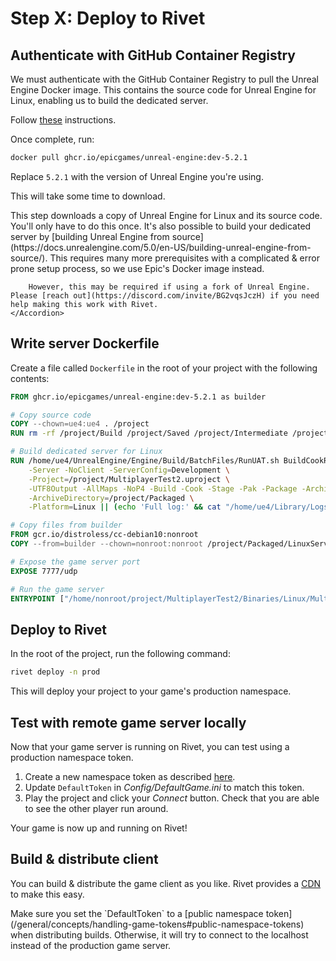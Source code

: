 # Step X: Deploy to Rivet

## Authenticate with GitHub Container Registry

We must authenticate with the GitHub Container Registry to pull the Unreal Engine Docker image. This contains the source code for Unreal Engine for Linux, enabling us to build the dedicated server.

Follow [these](https://docs.github.com/en/packages/working-with-a-github-packages-registry/working-with-the-container-registry#authenticating-with-a-personal-access-token-classic) instructions.

Once complete, run:

```bash
docker pull ghcr.io/epicgames/unreal-engine:dev-5.2.1
```

Replace `5.2.1` with the version of Unreal Engine you're using.

This will take some time to download.

<AccordionGroup>
	<Accordion title='Why does this take so long to download?'>
		This step downloads a copy of Unreal Engine for Linux and its source code. You'll only have to do this once.
	</Accordion>
	<Accordion title='What if I want to build Unreal Engine from source?'>
		It's also possible to build your dedicated server by [building Unreal Engine from source](https://docs.unrealengine.com/5.0/en-US/building-unreal-engine-from-source/). This requires many more prerequisites with a complicated & error prone setup process, so we use Epic's Docker image instead.

		However, this may be required if using a fork of Unreal Engine. Please [reach out](https://discord.com/invite/BG2vqsJczH) if you need help making this work with Rivet.
	</Accordion>
</AccordionGroup>

## Write server Dockerfile

Create a file called `Dockerfile` in the root of your project with the following contents:

```dockerfile
FROM ghcr.io/epicgames/unreal-engine:dev-5.2.1 as builder

# Copy source code
COPY --chown=ue4:ue4 . /project
RUN rm -rf /project/Build /project/Saved /project/Intermediate /project/Binaries

# Build dedicated server for Linux
RUN /home/ue4/UnrealEngine/Engine/Build/BatchFiles/RunUAT.sh BuildCookRun \
	-Server -NoClient -ServerConfig=Development \
	-Project=/project/MultiplayerTest2.uproject \
	-UTF8Output -AllMaps -NoP4 -Build -Cook -Stage -Pak -Package -Archive \
	-ArchiveDirectory=/project/Packaged \
	-Platform=Linux || (echo 'Full log:' && cat "/home/ue4/Library/Logs/Unreal Engine/LocalBuildLogs/Log.txt" && exit 1)

# Copy files from builder
FROM gcr.io/distroless/cc-debian10:nonroot
COPY --from=builder --chown=nonroot:nonroot /project/Packaged/LinuxServer /home/nonroot/project

# Expose the game server port
EXPOSE 7777/udp

# Run the game server
ENTRYPOINT ["/home/nonroot/project/MultiplayerTest2/Binaries/Linux/MultiplayerTest2Server", "MultiplayerTest2", "-server", "-log"]
```

## Deploy to Rivet

In the root of the project, run the following command:

```bash
rivet deploy -n prod
```

This will deploy your project to your game's production namespace.

## Test with remote game server locally

Now that your game server is running on Rivet, you can test using a production namespace token.

1. Create a new namespace token as described [here](/general/concepts/handling-game-tokens#public-namespace-tokens).
2. Update `DefaultToken` in _Config/DefaultGame.ini_ to match this token.
3. Play the project and click your _Connect_ button. Check that you are able to see the other player run around.

Your game is now up and running on Rivet!

## Build & distribute client

You can build & distribute the game client as you like. Rivet provides a [CDN](/cdn/introduction) to make this easy.

<Warning>
	Make sure you set the `DefaultToken` to a [public namespace token](/general/concepts/handling-game-tokens#public-namespace-tokens) when distributing builds. Otherwise, it will try to connect to the localhost instead of the production game server.
</Warning>